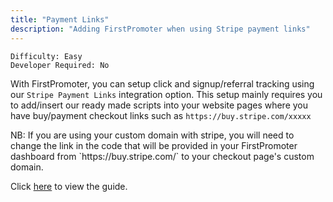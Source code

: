 ```yaml
---
title: "Payment Links"
description: "Adding FirstPromoter when using Stripe payment links"
---
```


`Difficulty: Easy` <br/>
`Developer Required: No`


With FirstPromoter, you can setup click and signup/referral tracking using our `Stripe Payment Links` integration option. This setup mainly requires you to add/insert our ready made scripts into your website pages where you have buy/payment checkout links such as `https://buy.stripe.com/xxxxx`

<Note>
NB: If you are using your custom domain with stripe, you will need to change the link in the code that will be provided in your FirstPromoter dashboard from `https://buy.stripe.com/` to your checkout page's custom domain.
</Note>

Click [here](https://login.firstpromoter.com?redirect=%2Finstructions%2Fstripe-payment-links) to view the guide.